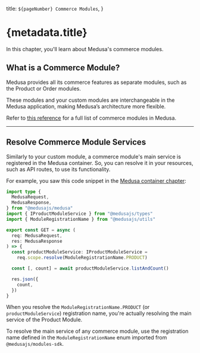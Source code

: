   title: `${pageNumber} Commerce Modules`,
}

# {metadata.title}

In this chapter, you'll learn about Medusa's commerce modules.

## What is a Commerce Module?

Medusa provides all its commerce features as separate modules, such as the Product or Order modules.

These modules and your custom modules are interchangeable in the Medusa application, making Medusa’s architecture more flexible.

Refer to [this reference](!resources!/commerce-modules) for a full list of commerce modules in Medusa.

---

## Resolve Commerce Module Services

Similarly to your custom module, a commerce module's main service is registered in the Medusa container. So, you can resolve it in your resources, such as API routes, to use its functionality.

For example, you saw this code snippet in the [Medusa container chapter](../medusa-container/page.mdx):

```ts highlights={[["13"]]}
import type {
  MedusaRequest,
  MedusaResponse,
} from "@medusajs/medusa"
import { IProductModuleService } from "@medusajs/types"
import { ModuleRegistrationName } from "@medusajs/utils"

export const GET = async (
  req: MedusaRequest,
  res: MedusaResponse
) => {
  const productModuleService: IProductModuleService =
    req.scope.resolve(ModuleRegistrationName.PRODUCT)

  const [, count] = await productModuleService.listAndCount()

  res.json({
    count,
  })
}
```

When you resolve the `ModuleRegistrationName.PRODUCT` (or `productModuleService`) registration name, you're actually resolving the main service of the Product Module.

<Note title="Tip">

To resolve the main service of any commerce module, use the registration name defined in the `ModuleRegistrationName` enum imported from `@medusajs/modules-sdk`.

</Note>